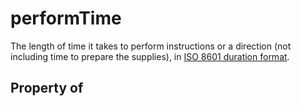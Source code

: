 # performTime

The length of time it takes to perform instructions or a direction (not including time to prepare the supplies), in <a href="http://en.wikipedia.org/wiki/ISO_8601">ISO 8601 duration format</a>.

## Property of



